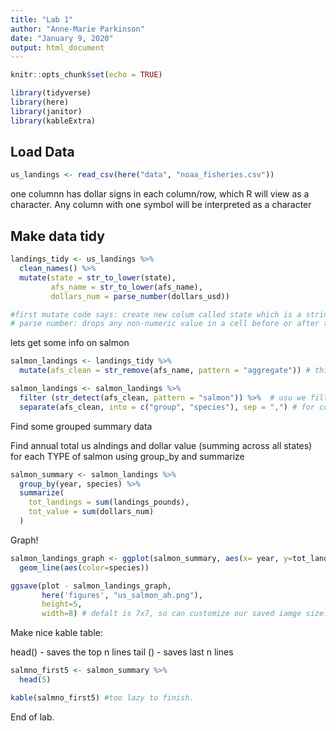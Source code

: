 ```yaml
---
title: "Lab 1"
author: "Anne-Marie Parkinson"
date: "January 9, 2020"
output: html_document
---
```


```r
knitr::opts_chunk$set(echo = TRUE)
```

```r
library(tidyverse)
library(here)  
library(janitor) 
library(kableExtra)
```

## Load Data
```r
us_landings <- read_csv(here("data", "noaa_fisheries.csv")) 
```
one columnn has dollar signs in each column/row, which R will view as a character. Any column with one symbol will be interpreted as a character 

## Make data tidy

```r
landings_tidy <- us_landings %>% 
  clean_names() %>% 
  mutate(state = str_to_lower(state),
         afs_name = str_to_lower(afs_name),
         dollars_num = parse_number(dollars_usd)) 

#first mutate code says: create new colum called state which is a string to lower version of the original state column (ie the original data values were state names in all caps, this code converts the letters to all lower case which is more code friendly)
# parse number: drops any non-numeric value in a cell before or after the first number. Good for cells with money/dollar signs (ex/ $1000 --> 1000)
```

lets get some info on salmon

```r
salmon_landings <- landings_tidy %>% 
  mutate(afs_clean = str_remove(afs_name, pattern = "aggregate")) # this means: in this column, remove this word/phase from all cells in this column. Doesnt remove observations, just removes a string from them

salmon_landings <- salmon_landings %>% 
  filter (str_detect(afs_clean, pattern = "salmon")) %>%  # usu we filter by finding an exact match to whatever is in " ". Now we want to filter for a partial match
  separate(afs_clean, into = c("group", "species"), sep = ",") # for columns with multiple pieces of data, this splits that data up into their own columns while keeping the original column. The into=c() is to give names to the new columns. sep is to tell R what to look for to split the data. In this case, im saying after a comma (,) split the data after that comma and before the comma into their own rows
```

Find some grouped summary data

Find annual total us alndings and dollar value (summing across all states) for each TYPE of salmon using group_by and summarize

```r
salmon_summary <- salmon_landings %>% 
  group_by(year, species) %>% 
  summarize(
    tot_landings = sum(landings_pounds),
    tot_value = sum(dollars_num)
  )
```


Graph!

```r
salmon_landings_graph <- ggplot(salmon_summary, aes(x= year, y=tot_landings)) +
  geom_line(aes(color=species))

ggsave(plot - salmon_landings_graph, 
       here('figures', "us_salmon_ah.png"),
       height=5,
       width=8) # defalt is 7x7, so can customize our saved iamge size. 
```



Make nice kable table:

head() - saves the top n lines
tail () - saves last n lines

```r

salmno_first5 <- salmon_summary %>% 
  head(5)

kable(salmno_first5) #too lazy to finish. 
```


End of lab. 

